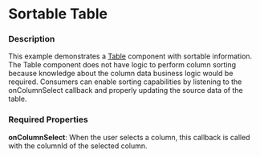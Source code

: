 
# Sortable Table

### Description

This example demonstrates a [Table](/components/cerner-terra-framework-docs/table/about) component with sortable information.
The Table component does not have logic to perform column sorting because knowledge about the column data business logic would be required.
Consumers can enable sorting capabilities by listening to the onColumnSelect callback and properly updating the source data of the table.

### Required Properties
**onColumnSelect**: When the user selects a column, this callback is called with the columnId of the selected column.

<SortableTable />
